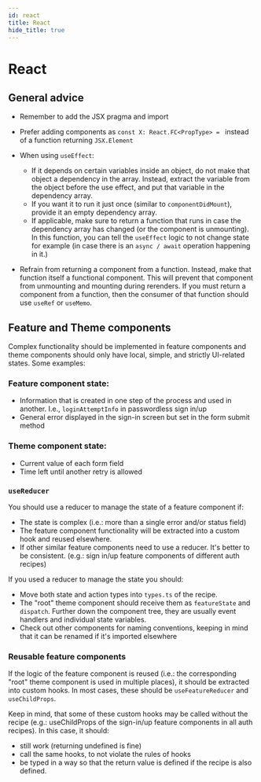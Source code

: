 ```yaml
---
id: react
title: React
hide_title: true
---
```


# React

## General advice 

- Remember to add the JSX pragma and import
- Prefer adding components as `const X: React.FC<PropType> = ` instead of a function returning `JSX.Element`
- When using `useEffect`:
    - If it depends on certain variables inside an object, do not make that object a dependency in the array. Instead, extract the variable from the object before the use effect, and put that variable in the dependency array.
    - If you want it to run it just once (similar to `componentDidMount`), provide it an empty dependency array.
    - If applicable, make sure to return a function that runs in case the dependency array has changed (or the component is unmounting). In this function, you can tell the `useEffect` logic to not change state for example (in case there is an `async / await` operation happening in it.)

- Refrain from returning a component from a function. Instead, make that function itself a functional component. This will prevent that component from unmounting and mounting during rerenders. If you must return a component from a function, then the consumer of that function should use `useRef` or `useMemo`.

## Feature and Theme components

Complex functionality should be implemented in feature components and theme components should only have local, simple, and strictly UI-related states. Some examples:

### Feature component state:
- Information that is created in one step of the process and used in another. I.e., `loginAttemptInfo` in passwordless sign in/up
- General error displayed in the sign-in screen but set in the form submit method

### Theme component state:
- Current value of each form field
- Time left until another retry is allowed

### `useReducer`

You should use a reducer to manage the state of a feature component if:
- The state is complex (i.e.: more than a single error and/or status field)
- The feature component functionality will be extracted into a custom hook and reused elsewhere.
- If other similar feature components need to use a reducer. It's better to be consistent. (e.g.: sign in/up feature components of different auth recipes)

If you used a reducer to manage the state you should:
- Move both state and action types into `types.ts` of the recipe.
- The "root" theme component should receive them as `featureState` and `dispatch`. Further down the component tree, they are usually event handlers and individual state variables.
- Check out other components for naming conventions, keeping in mind that it can be renamed if it's imported elsewhere

### Reusable feature components

If the logic of the feature component is reused (i.e.: the corresponding "root" theme component is used in multiple places), it should be extracted into custom hooks. In most cases, these should be `useFeatureReducer` and `useChildProps`.

Keep in mind, that some of these custom hooks may be called without the recipe (e.g.: useChildProps of the sign-in/up feature components in all auth recipes). In this case, it should:
- still work (returning undefined is fine)
- call the same hooks, to not violate the rules of hooks
- be typed in a way so that the return value is defined if the recipe is also defined.

